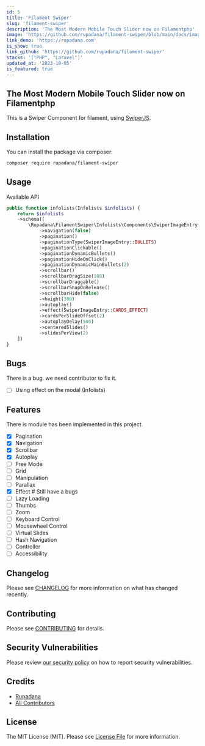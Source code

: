 ```yaml
---
id: 5
title: 'Filament Swiper'
slug: 'filament-swiper'
description: 'The Most Modern Mobile Touch Slider now on Filamentphp'
image: 'https://github.com/rupadana/filament-swiper/blob/main/docs/images/filament-swiper-image.png?raw=true'
link_demo: 'https://rupadana.com'
is_show: true
link_github: 'https://github.com/rupadana/filament-swiper'
stacks: '["PHP", "Laravel"]'
updated_at: '2023-10-05'
is_featured: true
---
```



## The Most Modern Mobile Touch Slider now on Filamentphp

This is a Swiper Component for filament, using [SwiperJS](https://swiperjs.com/).

## Installation

You can install the package via composer:

```bash
composer require rupadana/filament-swiper
```


## Usage

Available API

```php
public function infolists(Infolists $infolists) {
    return $infolists
    ->schema([
        \Rupadana\FilamentSwiper\Infolists\Components\SwiperImageEntry::make('attachment')
            ->navigation(false)
            ->pagination()
            ->paginationType(SwiperImageEntry::BULLETS)
            ->paginationClickable()
            ->paginationDynamicBullets()
            ->paginationHideOnClick()
            ->paginationDynamicMainBullets(2)
            ->scrollbar()
            ->scrollbarDragSize(100)
            ->scrollbarDraggable()
            ->scrollbarSnapOnRelease()
            ->scrollbarHide(false)
            ->height(300)
            ->autoplay()
            ->effect(SwiperImageEntry::CARDS_EFFECT)
            ->cardsPerSlideOffset(2)
            ->autoplayDelay(500)
            ->centeredSlides()
            ->slidesPerView(2)
    ])
}
```


## Bugs

There is a bug. we need contributor to fix it.

- [ ] Using effect on the modal (Infolists)

## Features

There is module has been implemented in this project.

- [x] Pagination
- [x] Navigation
- [x] Scrollbar
- [x] Autoplay
- [ ] Free Mode
- [ ] Grid
- [ ] Manipulation
- [ ] Parallax
- [x] Effect # Still have a bugs
- [ ] Lazy Loading
- [ ] Thumbs
- [ ] Zoom
- [ ] Keyboard Control
- [ ] Mousewheel Control
- [ ] Virtual Slides
- [ ] Hash Navigation
- [ ] Controller
- [ ] Accessibility

## Changelog

Please see [CHANGELOG](CHANGELOG.md) for more information on what has changed recently.

## Contributing

Please see [CONTRIBUTING](.github/CONTRIBUTING.md) for details.

## Security Vulnerabilities

Please review [our security policy](../../security/policy) on how to report security vulnerabilities.

## Credits

- [Rupadana](https://github.com/rupadana)
- [All Contributors](../../contributors)

## License

The MIT License (MIT). Please see [License File](LICENSE.md) for more information.
